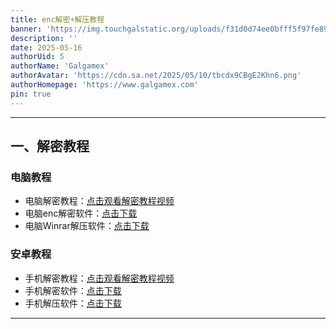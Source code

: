 ```yaml
---
title: enc解密+解压教程
banner: 'https://img.touchgalstatic.org/uploads/f31d0d74ee0bfff5f97fe8998db01997.avif'
description: ''
date: 2025-05-16
authorUid: 5
authorName: 'Galgamex'
authorAvatar: 'https://cdn.sa.net/2025/05/10/tbcdx9CBgE2Khn6.png'
authorHomepage: 'https://www.galgamex.com'
pin: true
---
```


---
## 一、解密教程

### 电脑教程

- 电脑解密教程：[点击观看解密教程视频](https://galgamex-my.sharepoint.com/:v:/g/personal/galgamex_galgamex_onmicrosoft_com/Eeps6v4QLehIpjI-dX-ruu0BLCjyiPvxk95rNv3fcVBm2A?nav=eyJyZWZlcnJhbEluZm8iOnsicmVmZXJyYWxBcHAiOiJPbmVEcml2ZUZvckJ1c2luZXNzIiwicmVmZXJyYWxBcHBQbGF0Zm9ybSI6IldlYiIsInJlZmVycmFsTW9kZSI6InZpZXciLCJyZWZlcnJhbFZpZXciOiJNeUZpbGVzTGlua0NvcHkifX0&e=CeCvPb)
- 电脑enc解密软件：[点击下载](https://www.123pan.cn/s/ONTcVv-N70d3.html)
- 电脑Winrar解压软件：[点击下载](https://www.123pan.com/s/ONTcVv-vZ0d3.html)
### 安卓教程

- 手机解密教程：[点击观看解密教程视频](https://galgamex-my.sharepoint.com/:v:/g/personal/galgamex_galgamex_onmicrosoft_com/EbQOAA-vxCFEj8Dwv-1l7PIBtVkzs9p8185zL4LNLz12Ew?nav=eyJyZWZlcnJhbEluZm8iOnsicmVmZXJyYWxBcHAiOiJPbmVEcml2ZUZvckJ1c2luZXNzIiwicmVmZXJyYWxBcHBQbGF0Zm9ybSI6IldlYiIsInJlZmVycmFsTW9kZSI6InZpZXciLCJyZWZlcnJhbFZpZXciOiJNeUZpbGVzTGlua0NvcHkifX0&e=myN5B5)
- 手机解密软件：[点击下载](https://www.123pan.com/s/ONTcVv-Tb0d3.html)
- 手机解压软件：[点击下载](https://www.123pan.com/s/ONTcVv-TZ0d3.html)


---